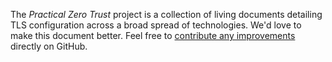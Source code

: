 The _Practical Zero Trust_ project is a collection of living documents
detailing TLS configuration across a broad spread
of technologies. We'd love to make this document better.
Feel free to
[contribute any improvements](https://github.com/smallstep/docs)
directly on GitHub.
